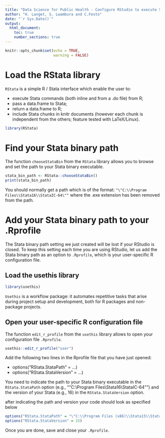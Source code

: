 ```yaml
---
title: "Data Science for Public Health - Configure RStudio to execute Stata commands"
author: "H. Langet, S. Lwambura and C.Festo"
date: "`r Sys.Date()`"
output:
  html_document:
    toc: true
    number_sections: true
---
```


```r
knitr::opts_chunk$set(echo = TRUE,
                      warning = FALSE)
```

# Load the RStata library

`RStata` is a simple R / Stata interface which enable the user to:

* execute Stata commands (both inline and from a .do file) from R;
* pass a data.frame to Stata;
* return a data.frame to R;
* include Stata chunks in knitr documents (however each chunk is independent from the others; feature tested with LaTeX/Linux).

```r
library(RStata)
```

# Find your Stata binary path

The function `chooseStataBin` from the `RStata` library allows you to browse and set the path to your Stata binary executable.

```r
stata_bin_path <- RStata::chooseStataBin()
print(stata_bin_path)
```

You should normally get a path which is of the format: `"\"C:\\Program Files\\Stata16\\StataIC-64\""` where the .exe extension has been removed from the path.

# Add your Stata binary path to your .Rprofile

The Stata binary path setting we just created will be lost if your RStudio is closed.
To keep this setting each time you are using RStudio, let us add the Stata binary path as an option to `.Rprofile`, which is your user-specific R configuration file.

## Load the usethis library

```r
library(usethis)
```

`Usethis` is a workflow package: it automates repetitive tasks that arise during project setup and development, both for R packages and non-package projects.

## Open your user-specific R configuration file

The function `edit_r_profile` from the `usethis` library allows to open your configuration file `.Rprofile`.

```r
usethis::edit_r_profile("user")
```
Add the following two lines in the Rprofile file that you have just opened:

* options("RStata.StataPath" = ...)
* options("RStata.StataVersion" = ...)

You need to indicate the path to your Stata binary executable in the `RStata.StataPath` option (e.g., "\"C:\\Program Files\\Stata16\\StataIC-64\"") and the version of your Stata (e.g., 16) in the `RStata.StataVersion` option.

after indicating the path and version your code should look as specified below

```r
options("RStata.StataPath" = "\"C:\\Program Files (x86)\\Stata15\\Stata-64\"")
options("RStata.StataVersion" = 15)
```


Once you are done, save and close your `.Rprofile`.
